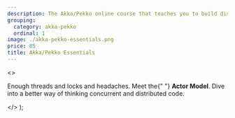 ```yaml
---
description: The Akka/Pekko online course that teaches you to build distributed applications on the JVM.
grouping:
  category: akka-pekko
  ordinal: 1
image: ./akka-pekko-essentials.png
price: 85
title: Akka/Pekko Essentials
---
```


  <>
    <p>
      Enough threads and locks and headaches. Meet the{" "}
      <strong>Actor Model</strong>. Dive into a better way of thinking
      concurrent and distributed code.
    </p>
  </>
);
